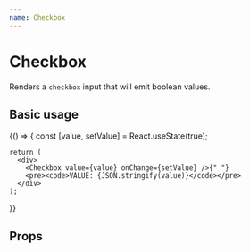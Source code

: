 ```yaml
---
name: Checkbox
---
```



# Checkbox

Renders a `checkbox` input that will emit boolean values.

## Basic usage

<Playground>
  {() => {
    const [value, setValue] = React.useState(true);

    return (
      <div>
        <Checkbox value={value} onChange={setValue} />{" "}
        <pre><code>VALUE: {JSON.stringify(value)}</code></pre>
      </div>
    );

}}

</Playground>

## Props

<Props of={Checkbox} />
